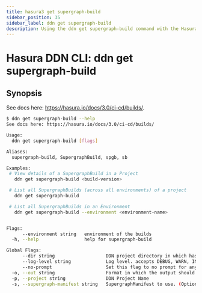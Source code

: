 ```yaml
---
title: hasura3 get supergraph-build
sidebar_position: 35
sidebar_label: ddn get supergraph-build
description: Using the ddn get supergraph-build command with the Hasura CLI
---
```


# Hasura DDN CLI: ddn get supergraph-build 

## Synopsis
See docs here: https://hasura.io/docs/3.0/ci-cd/builds/.

```bash
$ ddn get supergraph-build --help
See docs here: https://hasura.io/docs/3.0/ci-cd/builds/

Usage:
  ddn get supergraph-build [flags]

Aliases:
  supergraph-build, SupergraphBuild, spgb, sb

Examples:
 # View details of a SupergraphBuild in a Project
   ddn get supergraph-build <build-version>

 # List all SupergraphBuilds (across all environments) of a project
   ddn get supergraph-build

 # List all SupergraphBuilds in an Environment
   ddn get supergraph-build --environment <environment-name>


Flags:
      --environment string   environment of the builds
  -h, --help                 help for supergraph-build

Global Flags:
      --dir string                   DDN project directory in which hasura.yaml is present (default ".")
      --log-level string             Log level. accepts DEBUG, WARN, INFO, ERROR, FATAL (default "INFO")
      --no-prompt                    Set this flag to no prompt for anything, the command fails if any input is missing
  -o, --out string                   Format in which the output should be printed, accepts table, json and yaml (default "table")
  -p, --project string               DDN Project Name
  -s, --supergraph-manifest string   SupergraphManifest to use. (Optional. DefaultSupergraphManifest used  if not provided)
```

